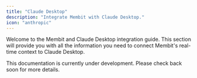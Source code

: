 ```yaml
---
title: "Claude Desktop"
description: "Integrate Membit with Claude Desktop."
icon: "anthropic"
---
```


Welcome to the Membit and Claude Desktop integration guide. This section will provide you with all the information you need to connect Membit's real-time context to Claude Desktop.

<Info>
  This documentation is currently under development. Please check back soon for
  more details.
</Info>
